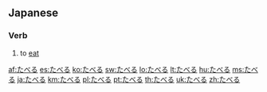 ==Japanese==

===Verb===
{{ja-verb|h|type=2|rom=taberu}}

# {{ja-def|食べる}} to [[eat]]

[[af:たべる]]
[[es:たべる]]
[[ko:たべる]]
[[sw:たべる]]
[[lo:たべる]]
[[lt:たべる]]
[[hu:たべる]]
[[ms:たべる]]
[[ja:たべる]]
[[km:たべる]]
[[pl:たべる]]
[[pt:たべる]]
[[th:たべる]]
[[uk:たべる]]
[[zh:たべる]]